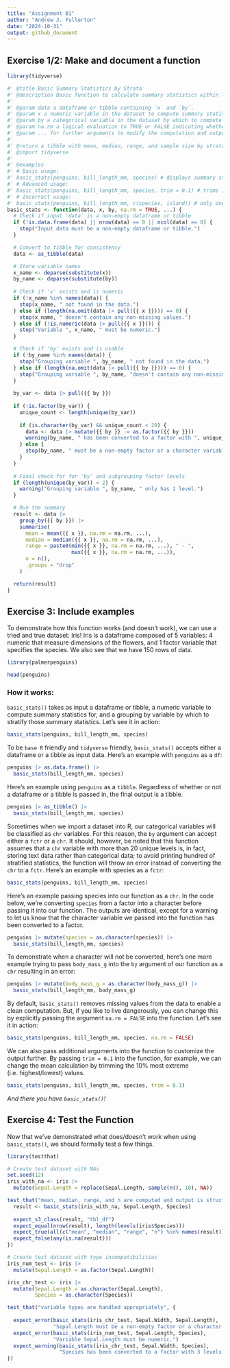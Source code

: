 ```yaml
---
title: "Assignment B1"
author: "Andrew J. Fullerton"
date: "2024-10-31"
output: github_document
---
```


## Exercise 1/2: Make and document a function
```r
library(tidyverse)
```

```r
#' @title Basic Summary Statistics by Strata
#' @description Basic function to calculate summary statistics within levels of a categorical variable.
#'
#' @param data a dataframe or tibble containing `x` and `by`.
#' @param x a numeric variable in the dataset to compute summary statistics for. `x` was chosen as a name since it is commonly used as a standard name for the primary function argument.
#' @param by a categorical variable in the dataset by which to compute summary statistics. `by` was chosen as a name since it is is suggestive of the argument's purpose in specifying the categorical variable by which to display the summary statistics.
#' @param na.rm a logical evaluation to TRUE or FALSE indicating whether NA values should be stripped. Default is TRUE. `na.rm` was chosen to be consistent with usage and nomenclature in other functions in R.
#' @param ... for further arguments to modify the computation and output.
#'
#' @return a tibble with mean, median, range, and sample size by strata.
#' @import tidyverse
#'
#' @examples
#' # Basic usage:
#' basic_stats(penguins, bill_length_mm, species) # displays summary stats by species
#' # Advanced usage:
#' basic_stats(penguins, bill_length_mm, species, trim = 0.1) # trims 10% of largest/smallest values when computing mean
#' # Incorrect usage:
#' basic_stats(penguins, bill_length_mm, c(species, island)) # only one grouping var may be used
basic_stats <- function(data, x, by, na.rm = TRUE, ...) {
  # Check if input 'data' is a non-empty dataframe or tibble
  if (!is.data.frame(data) || nrow(data) == 0 || ncol(data) == 0) {
    stop("Input data must be a non-empty dataframe or tibble.")
  }

  # Convert to tibble for consistency
  data <- as_tibble(data) 

  # Store variable names
  x_name <- deparse(substitute(x))
  by_name <- deparse(substitute(by))
  
  # Check if 'x' exists and is numeric
  if (!x_name %in% names(data)) {
    stop(x_name, " not found in the data.")
  } else if (length(na.omit(data |> pull({{ x }}))) == 0) {
    stop(x_name, " doesn't contain any non-missing values.")
  } else if (!is.numeric(data |> pull({{ x }}))) {
    stop("Variable ", x_name, " must be numeric.")
  }

  # Check if 'by' exists and is usable
  if (!by_name %in% names(data)) {
    stop("Grouping variable ", by_name, " not found in the data.")
  } else if (length(na.omit(data |> pull({{ by }}))) == 0) {
    stop("Grouping variable ", by_name, "doesn't contain any non-missing values.")
  }
  
  by_var <- data |> pull({{ by }})
  
  if (!is.factor(by_var)) {
    unique_count <- length(unique(by_var))
    
    if (is.character(by_var) && unique_count < 20) {
      data <- data |> mutate({{ by }} := as.factor({{ by }}))
      warning(by_name, " has been converted to a factor with ", unique_count, " levels.")
    } else {
      stop(by_name, " must be a non-empty factor or a character variable with fewer than 20 unique values.")
    }
  }
  
  # Final check for for 'by' and subgrouping factor levels
  if (length(unique(by_var)) < 2) {
    warning("Grouping variable ", by_name, " only has 1 level.")
  }

  # Run the summary
  result <- data |>
    group_by({{ by }}) |>
    summarise(
      mean = mean({{ x }}, na.rm = na.rm, ...),
      median = median({{ x }}, na.rm = na.rm, ...),
      range = paste0(min({{ x }}, na.rm = na.rm, ...), " - ",
                     max({{ x }}, na.rm = na.rm, ...)),
      n = n(),
      .groups = "drop"
    )

  return(result)
}

```

## Exercise 3: Include examples

To demonstrate how this function works (and doesn't work), we can use a tried and true dataset: Iris! Iris is a dataframe composed of 5 variables: 4 numeric that measure dimensions of the flowers, and 1 factor variable that specifies the species. We also see that we have 150 rows of data.

```r
library(palmerpenguins)

head(penguins)
```

### How it works:
`basic_stats()` takes as input a dataframe or tibble, a numeric variable to compute summary statistics for, and a grouping by variable by which to stratify those summary statistics. Let's see it in action:
```r
basic_stats(penguins, bill_length_mm, species)
```

To be `base R` friendly and `tidyverse` friendly, `basic_stats()` accepts either a dataframe or a tibble as input data. Here's an example with `penguins` as a `df`:
```r
penguins |> as.data.frame() |>
  basic_stats(bill_length_mm, species)
```

Here's an example using `penguins` as a `tibble`. Regardless of whether or not a dataframe or a tibble is passed in, the final output is a tibble.
```r
penguins |> as_tibble() |>
  basic_stats(bill_length_mm, species)
```

Sometimes when we import a dataset into R, our categorical variables will be classified as `chr` variables. For this reason, the `by` argument can accept either a `fctr` or a `chr`. It should, however, be noted that this function assumes that a `chr` variable with more than 20 unique levels is, in fact, storing text data rather than categorical data; to avoid printing hundred of stratified statistics, the function will throw an error instead of converting the `chr` to a `fctr`. Here's an example with species as a `fctr`:
```r
basic_stats(penguins, bill_length_mm, species)
```

Here's an example passing species into our function as a `chr`. In the code below, we're converting `species` from a factor into a character before passing it into our function. The outputs are identical, except for a warning to let us know that the character variable we passed into the function has been converted to a factor.
```r
penguins |> mutate(species = as.character(species)) |>
  basic_stats(bill_length_mm, species)
```

To demonstrate when a character will not be converted, here's one more example trying to pass `body_mass_g` into the `by` argument of our function as a `chr` resulting in an error:
```r
penguins |> mutate(body_mass_g = as.character(body_mass_g)) |>
  basic_stats(bill_length_mm, body_mass_g)
```

By default, `basic_stats()` removes missing values from the data to enable a clean computation. But, if you like to live dangerously, you can change this by explicitly passing the argument `na.rm = FALSE` into the function. Let's see it in action:
```r
basic_stats(penguins, bill_length_mm, species, na.rm = FALSE)
```

We can also pass additional arguments into the function to customize the output further. By passing `trim = 0.1` into the function, for example, we can change the mean calculation by trimming the 10% most extreme (i.e. highest/lowest) values.
```r
basic_stats(penguins, bill_length_mm, species, trim = 0.1)
```

*And there you have `basic_stats()`!*

## Exercise 4: Test the Function
Now that we've demonstrated what does/doesn't work when using `basic_stats()`, we should formally test a few things.
```r
library(testthat)

# Create test dataset with NAs
set.seed(12)
iris_with_na <- iris |>
  mutate(Sepal.Length = replace(Sepal.Length, sample(n(), 10), NA))

test_that("mean, median, range, and n are computed and output is structured as intended", {
  result <- basic_stats(iris_with_na, Sepal.Length, Species)
  
  expect_s3_class(result, "tbl_df")
  expect_equal(nrow(result), length(levels(iris$Species)))
  expect_true(all(c("mean", "median", "range", "n") %in% names(result)))
  expect_false(any(is.na(result)))
})
```

```r
# Create test dataset with type incompatibilities
iris_num_test <- iris |>
  mutate(Sepal.Length = as.factor(Sepal.Length))

iris_chr_test <- iris |>
  mutate(Sepal.Length = as.character(Sepal.Length),
         Species = as.character(Species))

test_that("variable types are handled appropriately", {
  
  expect_error(basic_stats(iris_chr_test, Sepal.Width, Sepal.Length), 
               "Sepal.Length must be a non-empty factor or a character variable with fewer than 20 unique values.")
  expect_error(basic_stats(iris_num_test, Sepal.Length, Species),
               "Variable Sepal.Length must be numeric.")
  expect_warning(basic_stats(iris_chr_test, Sepal.Width, Species), 
                 "Species has been converted to a factor with 3 levels.")
})
```




